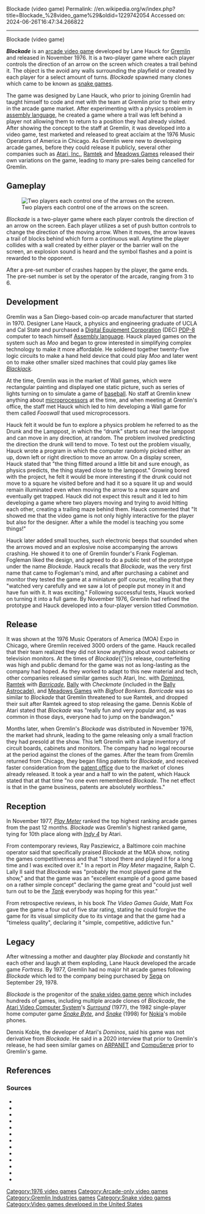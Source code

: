 Blockade (video game)
Permalink: //en.wikipedia.org/w/index.php?title=Blockade_%28video_game%29&oldid=1229742054
Accessed on: 2024-06-26T16:47:34.266822



------
Blockade (video game)
{{short description|1976 video game}}
{{Infobox video game
|title=Blockade
|image= Blockade_Arcade_US_flyer.jpg
|caption= Arcade flyer
|developer = [[Gremlin Industries|Gremlin]]
|publisher= {{vgrelease|NA/AU|[[Gremlin Industries|Gremlin]]<ref name="AU">{{cite web |title=Video Game Flyers: New Gremlin Video Games, Gremlin Industries (AU) |url=https://flyers.arcade-museum.com/?page=thumbs&db=videodb&id=4377 |website=The Arcade Flyer Archive |access-date=31 May 2021}}</ref>|JP|[[Taito]]{{sfn|Akagi|2006|pp=40-41}}}}
|designer=
|released = {{vgrelease|NA|November 1976|JP|March 1977}}
|platform = [[Arcade video game|Arcade]]
|genre = [[Snake (video game genre)|Snake]]
|modes = Two-player competitive
|arcade system=
}}

'''''Blockade''''' is an [[arcade video game]] developed by Lane Hauck for [[Gremlin Industries|Gremlin]] and released in November 1976. It is a two-player game where each player controls the direction of an arrow on the screen which creates a trail behind it. The object is the avoid any walls surrounding the playfield or created by each player for a select amount of turns. ''Blockade'' spawned many clones which came to be known as [[Snake (video game genre)|snake games]].

The game was designed by Lane Hauck, who prior to joining Gremlin had taught himself to code and met with the team at Gremlin prior to their entry in the arcade game market. After experimenting with a physics problem in [[assembly language]], he created a game where a trail was left behind a player not allowing them to return to a position they had already visited. After showing the concept to the staff at Gremlin, it was developed into a video game, test marketed and released to great acclaim at the 1976 Music Operators of America in Chicago. As Gremlin were new to developing arcade games, before they could release it publicly, several other companies such as [[Atari, Inc.]], [[Ramtek Corporation|Ramtek]] and [[Meadows Games]] released their own variations on the game, leading to many pre-sales being cancelled for Gremlin.

==Gameplay==
[[File:Blockade-gameplay-screen.jpg|thumb|left|Two players each control one of the arrows on the screen.]]

''Blockade'' is a two-player game where each player controls the direction of an arrow on the screen. Each player utilizes a set of push button controls to change the direction of the moving arrow. When it moves, the arrow leaves a trail of blocks behind which form a continuous wall. Anytime the player collides with a wall created by either player or the barrier wall on the screen, an explosion sound is heard and the symbol flashes and a point is rewarded to the opponent.{{sfn|Gremlin Industries, Inc.|p=6|ref=GameConcept}}

After a pre-set number of crashes happen by the player, the game ends.{{sfn|Gremlin Industries, Inc.|p=6|ref=GameConcept}} The pre-set number is set by the operator of the arcade, ranging from 3 to 6.{{sfn|Gremlin Industries, Inc.|p=7|ref=GameConcept}}
{{Clear}}

==Development==
Gremlin was a San Diego-based coin-op arcade manufacturer that started in 1970.{{sfn|Horowitz|2018|p=21}}
Designer Lane Hauck, a physics and engineering graduate of UCLA and Cal State and purchased a [[Digital Equipment Corporation]] (DEC) [[PDP-8]] computer to teach himself [[Assembly language]].{{sfn|Horowitz|2018|p=21}} Hauck played games on the system such as ''Moo'' and began to grow interested in simplifying complex technology to make it more affordable. He soldered together twenty-five logic circuits to make a hand held device that could play ''Moo'' and later went on to make other smaller sized machines that could play games like ''[[Blackjack]]''.{{sfn|DeWyze|1982}}

At the time, Gremlin was in the market of Wall games, which were rectangular painting and displayed one static picture, such as series of lights turning on to simulate a game of [[baseball]].{{sfn|DeWyze|1982}} No staff at Gremlin knew anything about [[microprocessors]] at the time, and when meeting at Gremlin's office, the staff met Hauck which led to him developing a Wall game for them called ''Fooswall'' that used microprocessors.{{sfn|DeWyze|1982}}{{sfn|Horowitz|2018|p=22}}

Hauck felt it would be fun to explore a physics problem he referred to as the Drunk and the Lamppost, in which the “drunk” starts out near the lamppost and can move in any direction, at random. The problem involved predicting the direction the drunk will tend to move. To test out the problem visually, Hauck wrote a program in which the computer randomly picked either an up, down left or right direction to move an arrow. On a display screen, Hauck stated that  "the thing flitted around a little bit and sure enough, as physics predicts, the thing stayed close to the lamppost."{{sfn|DeWyze|1982}} Growing bored with the project, he felt it would be more interesting if the drunk could not move to a square he visited before and had it so a square lit up and would remain illuminated even when moving the arrow to a new square and eventually get trapped. Hauck did not expect this result and it led to him developing a game where two players moving and trying to avoid hitting each other, creating a trailing maze behind them. Hauck commented that "It showed me that the video game is not only highly interactive for the player but also for the designer. After a while the model is teaching you some things!"{{sfn|DeWyze|1982}}

Hauck later added small touches, such electronic beeps that sounded when the arrows moved and an explosive noise accompanying the arrows crashing.{{sfn|DeWyze|1982}} He showed it to one of Gremlin founder's Frank Fogleman.{{sfn|Horowitz|2018|pp=21-22}} Fogleman liked the design, and agreed to do a public test of the prototype under the name ''Blockade''.{{sfn|Horowitz|2018|p=22}} Hauck recalls that ''Blockade'', was the very first name that came to Fogleman's mind, and after purchasing a cabinet and monitor they tested the game at a miniature golf course, recalling that they "watched very carefully and we saw a lot of people put money in it and have fun with it. It was exciting."{{sfn|DeWyze|1982}}
Following successful tests, Hauck worked on turning it into a full game.{{sfn|Horowitz|2018|p=22}} By November 1976, Gremlin had refined the prototype and Hauck developed into a four-player version titled ''Commotion''.{{sfn|DeWyze|1982}}

==Release==
It was shown at the 1976 Music Operators of America (MOA) Expo in Chicago, where Gremlin received 3000 orders of the game.{{sfn|Horowitz|2018|p=22}}{{sfn|DeWyze|1982}} 
Hauck recalled that their team realized they did not know anything about wood cabinets or television monitors.{{sfn|DeWyze|1982}} At the times of ''Blockade''{{'}}s release, counterfeiting was high and public demand for the game was not as long-lasting as the company had hoped.{{sfn|Horowitz|2018|p=22}} As they worked to adapt to this new material and tech, other companies released similar games such Atari, Inc. with ''[[Dominos (video game)|Dominos]]'', [[Ramtek Corporation|Ramtek]] with ''[[Barricade (video game)|Barricade]]'', [[Bally Manufacturing|Bally]] with ''Checkmate'' (included in the [[Bally Astrocade]]), and [[Meadows Games]] with ''Bigfoot Bonkers''.{{sfn|DeWyze|1982}}{{sfn|Bunch|2022|pp=158-159}} ''Barricade'' was so similar to ''Blockade'' that Gremlin threatened to sue Ramtek, and dropped their suit after Ramtek agreed to stop releasing the game.{{sfn|Bunch|2022|p=112}} Dennis Koble of Atari stated that ''Blockade'' was "really fun and very popular and, as was common in those days, everyone had to jump on the bandwagon."{{sfn|Drury|2012|p=88|ref=DruryBio}}

Months later, when Gremlin's ''Blockade'' was distributed in November 1976, the market had shrunk, leading to the game releasing only a small fraction they had presold at the show.{{sfn|DeWyze|1982}}{{sfn|Akagi|2006|p=119}} This left Gremlin with a large inventory of circuit boards, cabinets and monitors.{{sfn|Horowitz|2018|p=22}} The company had no legal recourse at the period against the clones of the games.{{sfn|DeWyze|1982}} After the team from Gremlin returned from Chicago, they began filing patents for ''Blockade'', and received faster consideration from the [[patent office]] due to the market of clones already released. It took a year and a half to win the patent, which Hauck stated that at that time "no one even remembered ''Blockade''. The net effect is that in the game business, patents are absolutely worthless."{{sfn|DeWyze|1982}}

==Reception==
In November 1977, ''[[Play Meter]]'' ranked the top highest ranking arcade games from the past 12 months. ''Blockade'' was Gremlin's highest ranked game, tying for 10th place along with ''[[Indy 4 (video game)|Indy 4]]'' by Atari.{{sfn|Play Meter|1977|ref=PM-Nov}}

From contemporary reviews, Ray Pasziewicz, a Baltimore coin machine operator said that specifically praised ''Blockade'' at the MOA show, noting the games competitiveness and that "I stood there and played it for a long time and I was excited over it."{{sfn|Play Meter|1976|p=15|ref=PlayMeter15}} In a report in ''Play Meter'' magazine, Ralph C. Lally II said that ''Blockade''  was "probably the most played game at the show," and that the game was an "excellent example of a good game based on a rather simple concept" declaring the game great and "could just well turn out to be the ''[[Tank (video game)|Tank]]'' everybody was hoping for this year."{{sfn|Lally II|1976|p=24}}

From retrospective reviews, in his book ''The Video Games Guide'', Matt Fox gave the game a four out of five star rating, stating he could forgive the game for its visual simplicity due to its vintage and that the game had a "timeless quality", declaring it "simple, competitive, addictive fun."{{sfn|Fox|2012|p=31}}

==Legacy==
{{main|Snake (video game genre)}}
After witnessing a mother and daughter play ''Blockade'' and constantly hit each other and laugh at them exploding, Lane Hauck developed the arcade game ''Fortress''.{{sfn|DeWyze|1982}} By 1977, Gremlin had no major hit arcade games following ''Blockade'' which led to the company being purchased by [[Sega]] on September 29, 1978.{{sfn|Horowitz|2018|p=22}}

''Blockade'' is the progenitor of the [[Snake (video game genre)|snake video game genre]] which includes hundreds of games, including multiple arcade clones of ''Blockcade'',  the [[Atari 2600|Atari Video Computer System]]'s ''[[Surround (video game)|Surround]]'' (1977), the 1982 single-player home computer game ''[[Snake Byte]]'', and ''[[Snake (1998 video game)|Snake]]'' (1998) for [[Nokia]]'s mobile phones.{{sfn|James|2009}}{{sfn|Bunch|2022|p=112}}{{sfn|Hopkins|2022|p=126}}

Dennis Koble, the developer of Atari's ''Dominos'', said his game was not derivative from ''Blockade''. He said in a 2020 interview that prior to Gremlin's release, he had seen similar games on [[ARPANET]] and [[CompuServe]] prior to Gremlin's game.{{sfn|Drury|2020|p=32|ref=DomRetGame}}

== References ==
{{reflist}}

===Sources===
* {{cite book|title=Blockade Owner's Manual|publisher=Gremlin Industries, Inc.|id=707-0001|chapter=Game Concept|ref=GameConcept}}
* {{cite magazine|magazine=Play Meter|volume=2|issue=14|date=December 1976|title=Polish Music: Conversation with Baltimore Operator Ray Psziewicz|ref=PlayMeter15}}
* {{cite magazine|magazine=Play Meter|volume=3|issue=21|date=November 1977|publisher=Skybird Publishing|title=Captain Fantastic, Sea Wolf Top Poll|p=25|ref=PM-Nov}}
* {{cite book|trans-chapter=Overseas Edition|chapter=海外編|title=アーケードTVゲームリス 国内 • 海外編 ( 1971 - 2005 )ト|trans-title=Arcade TV Game List  Domestic/Overseas Edition (1971-2005)|last=Akagi|first=Masumi|publisher=Amusement News Agency |language=Japanese |location=Japan |isbn=978-4990251215|year=2006}}
* {{cite book|title=Atari Archive: Vol.1 1977-1978|last=Bunch|first=Kevin|publisher=[[Limited Run Games|Press Run Books]]|ISBN=978-1-955183-21-5|year=2022}}
* {{cite web|url=https://www.sandiegoreader.com/news/1982/jul/15/cover-exactly-zaxxon/|title=San Diego's Gremlin: How Video Games Work|work=[[San Diego Reader]]|first=Jeannette|last=DeWyze|access-date=February 11, 2024|date=July 15, 1982|archive-url=https://web.archive.org/web/20190920073749/https://www.sandiegoreader.com/news/1982/jul/15/cover-exactly-zaxxon/|archive-date=September 20, 2019}}
* {{cite magazine|magazine=[[Retro Gamer]]|title=Dennis Koble|last=Drury|first=Paul|issue=107|ref=DruryBio|publisher=Imagine Publishing|ISSN=1742-3155|year=2012}}
* {{cite magazine|magazine=Retro Gamer|last=Drury|first=Paul|title=The Making of Dominos|issue=211|ref=DomRetGame|ISSN=1742-3155|year=2020|publisher=Future PLC}}
* {{Cite book|title=The Video Games Guide: 1,000+ Arcade, Console and Computer Games, 1962-2012|edition=2|last=Fox|first=Matt|year=2012|publisher=McFarland|isbn=9781476600673}}
* {{cite book|title=Video Game Audio: A History, 1972-2020|last=Hopkins|first=Christopher|publisher=McFarland|ISBN=978-1-4766-7435-3|year=2022}}
* {{cite book|title=The Sega Arcade Revolution: A History in 62 Games|last=Horowitz|first=Ken|publisher=McFarland & Company, Inc.|ISBN=978-1-4766-7225-0|year=2018}}
* {{cite web|archive-url=https://web.archive.org/web/20110723064106/http://conversations.nokia.com/2009/01/20/history-of-nokia-part-2-snake/|url=http://conversations.nokia.com/2009/01/20/history-of-nokia-part-2-snake/|title=History of Nokia Part 2: Snake|author=James|date=January 20, 2009|access-date=February 11, 2024|archive-date=July 23, 2011|publisher=[[Nokia]]}}
* {{cite magazine|magazine=[[Play Meter]]|volume=2|issue=14|date=December 1976|title=Play Meter Plays the New Games, Volume II|last=Lally II|first=Ralph C.}}

[[Category:1976 video games]]
[[Category:Arcade-only video games]]
[[Category:Gremlin Industries games]]
[[Category:Snake video games]]
[[Category:Video games developed in the United States]]